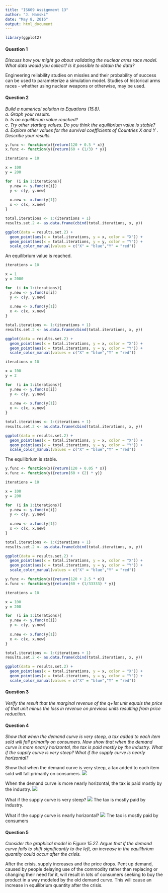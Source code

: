 ```yaml
---
title: "IS609 Assignment 13"
author: "J. Hamski"
date: "May 8, 2016"
output: html_document
---
```


```r
library(ggplot2)
```


#### Question 1

*Discuss how you might go about validating the nuclear arms race model. What data would you collect? Is it possible to obtain the data?*

Engineering reliability studies on missles and their probability of success can be used to parameterize a simulation model. Studies of historical arms races - whether using nuclear weapons or otherwise, may be used. 

#### Question 2

*Build a numerical solution to Equations (15.8).*  
*a. Graph your results.*  
*b. Is an equilibrium value reached?*  
*c. Try other starting values. Do you think the equilibrium value is stable?*  
*d. Explore other values for the survival coefficients of Countries X and Y . Describe your results.*  

```r
y.func <- function(x){return(120 + 0.5 * x)}
x.func <- function(y){return(60 + (1/3) * y)}
```

```r
iterations = 10

x = 100
y = 200
```

```r

for  (i in 1:iterations){
  y.new <- y.func(x[i])
  y <- c(y, y.new)
  
  x.new <- x.func(y[1])
  x <- c(x, x.new)
}
```

```r
total.iterations <- 1:(iterations + 1)
results.set.2 <- as.data.frame(cbind(total.iterations, x, y))
```

```r
ggplot(data = results.set.2) + 
  geom_point(aes(x = total.iterations, y = x, color = "X")) + 
  geom_point(aes(x = total.iterations, y = y, color = "Y")) + 
  scale_color_manual(values = c("X" = "blue","Y" = "red"))
```

An equilibrium value is reached. 

```r
iterations = 10

x = 1
y = 2000
```

```r

for  (i in 1:iterations){
  y.new <- y.func(x[i])
  y <- c(y, y.new)
  
  x.new <- x.func(y[1])
  x <- c(x, x.new)
}
```

```r
total.iterations <- 1:(iterations + 1)
results.set.2 <- as.data.frame(cbind(total.iterations, x, y))
```

```r
ggplot(data = results.set.2) + 
  geom_point(aes(x = total.iterations, y = x, color = "X")) + 
  geom_point(aes(x = total.iterations, y = y, color = "Y")) + 
  scale_color_manual(values = c("X" = "blue","Y" = "red"))
```


```r
iterations = 10

x = 100
y = 2
```

```r

for  (i in 1:iterations){
  y.new <- y.func(x[i])
  y <- c(y, y.new)
  
  x.new <- x.func(y[1])
  x <- c(x, x.new)
}
```

```r
total.iterations <- 1:(iterations + 1)
results.set.2 <- as.data.frame(cbind(total.iterations, x, y))
```

```r
ggplot(data = results.set.2) + 
  geom_point(aes(x = total.iterations, y = x, color = "X")) + 
  geom_point(aes(x = total.iterations, y = y, color = "Y")) + 
  scale_color_manual(values = c("X" = "blue","Y" = "red"))
```

The equilibrium is stable. 

```r
y.func <- function(x){return(120 + 0.05 * x)}
x.func <- function(y){return(60 + (2) * y)}
```

```r
iterations = 10

x = 100
y = 200
```

```r

for  (i in 1:iterations){
  y.new <- y.func(x[i])
  y <- c(y, y.new)
  
  x.new <- x.func(y[1])
  x <- c(x, x.new)
}
```

```r
total.iterations <- 1:(iterations + 1)
results.set.2 <- as.data.frame(cbind(total.iterations, x, y))
```

```r
ggplot(data = results.set.2) + 
  geom_point(aes(x = total.iterations, y = x, color = "X")) + 
  geom_point(aes(x = total.iterations, y = y, color = "Y")) + 
  scale_color_manual(values = c("X" = "blue","Y" = "red"))
```


```r
y.func <- function(x){return(120 + 2.5 * x)}
x.func <- function(y){return(60 + (1/33333) * y)}
```

```r
iterations = 10

x = 100
y = 200
```

```r

for  (i in 1:iterations){
  y.new <- y.func(x[i])
  y <- c(y, y.new)
  
  x.new <- x.func(y[1])
  x <- c(x, x.new)
}
```

```r
total.iterations <- 1:(iterations + 1)
results.set.2 <- as.data.frame(cbind(total.iterations, x, y))
```

```r
ggplot(data = results.set.2) + 
  geom_point(aes(x = total.iterations, y = x, color = "X")) + 
  geom_point(aes(x = total.iterations, y = y, color = "Y")) + 
  scale_color_manual(values = c("X" = "blue","Y" = "red"))
```

#### Question 3

*Verify the result that the marginal revenue of the q+1st unit equals the price of that unit minus the loss in revenue on previous units resulting from price reduction.*



#### Question 4

*Show that when the demand curve is very steep, a tax added to each item sold will fall primarily on consumers. Now show that when the demand curve is more nearly horizontal, the tax is paid mostly by the industry. What if the supply curve is very steep? What if the supply curve is nearly horizontal?*

Show that when the demand curve is very steep, a tax added to each item sold will fall primarily on consumers.
![](Q4a.png)

When the demand curve is more nearly horizontal, the tax is paid mostly by the industry.
![](Q4b.png)

What if the supply curve is very steep?
![](Q4c.png)
The tax is mostly paid by industry.  

What if the supply curve is nearly horizontal?
![](Q4d.png)
The tax is mostly paid by consumers

#### Question 5

*Consider the graphical model in Figure 15.27. Argue that if the demand curve fails to shift significantly to the left, an increase in the equilibrium quantity could occur after the crisis.*

After the crisis, supply increases and the price drops. Pent up demand, caused by people delaying use of the commodity rather than replacing or changing their need for it, will result in lots of consumers seeking to buy the product in a way modeled by the old demand curve. This will cause an increase in equilibrium quantity after the crisis. 